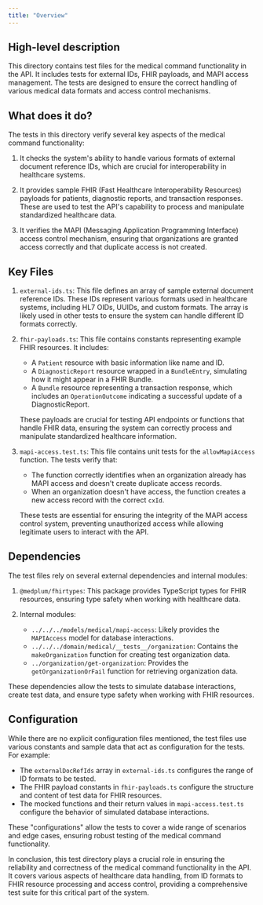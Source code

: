 ```yaml
---
title: "Overview"
---
```


## High-level description
This directory contains test files for the medical command functionality in the API. It includes tests for external IDs, FHIR payloads, and MAPI access management. The tests are designed to ensure the correct handling of various medical data formats and access control mechanisms.

## What does it do?
The tests in this directory verify several key aspects of the medical command functionality:

1. It checks the system's ability to handle various formats of external document reference IDs, which are crucial for interoperability in healthcare systems.

2. It provides sample FHIR (Fast Healthcare Interoperability Resources) payloads for patients, diagnostic reports, and transaction responses. These are used to test the API's capability to process and manipulate standardized healthcare data.

3. It verifies the MAPI (Messaging Application Programming Interface) access control mechanism, ensuring that organizations are granted access correctly and that duplicate access is not created.

## Key Files

1. `external-ids.ts`:
   This file defines an array of sample external document reference IDs. These IDs represent various formats used in healthcare systems, including HL7 OIDs, UUIDs, and custom formats. The array is likely used in other tests to ensure the system can handle different ID formats correctly.

2. `fhir-payloads.ts`:
   This file contains constants representing example FHIR resources. It includes:
   - A `Patient` resource with basic information like name and ID.
   - A `DiagnosticReport` resource wrapped in a `BundleEntry`, simulating how it might appear in a FHIR Bundle.
   - A `Bundle` resource representing a transaction response, which includes an `OperationOutcome` indicating a successful update of a DiagnosticReport.

   These payloads are crucial for testing API endpoints or functions that handle FHIR data, ensuring the system can correctly process and manipulate standardized healthcare information.

3. `mapi-access.test.ts`:
   This file contains unit tests for the `allowMapiAccess` function. The tests verify that:
   - The function correctly identifies when an organization already has MAPI access and doesn't create duplicate access records.
   - When an organization doesn't have access, the function creates a new access record with the correct `cxId`.

   These tests are essential for ensuring the integrity of the MAPI access control system, preventing unauthorized access while allowing legitimate users to interact with the API.

## Dependencies
The test files rely on several external dependencies and internal modules:

1. `@medplum/fhirtypes`: This package provides TypeScript types for FHIR resources, ensuring type safety when working with healthcare data.

2. Internal modules:
   - `../../../models/medical/mapi-access`: Likely provides the `MAPIAccess` model for database interactions.
   - `../../../domain/medical/__tests__/organization`: Contains the `makeOrganization` function for creating test organization data.
   - `../organization/get-organization`: Provides the `getOrganizationOrFail` function for retrieving organization data.

These dependencies allow the tests to simulate database interactions, create test data, and ensure type safety when working with FHIR resources.

## Configuration
While there are no explicit configuration files mentioned, the test files use various constants and sample data that act as configuration for the tests. For example:

- The `externalDocRefIds` array in `external-ids.ts` configures the range of ID formats to be tested.
- The FHIR payload constants in `fhir-payloads.ts` configure the structure and content of test data for FHIR resources.
- The mocked functions and their return values in `mapi-access.test.ts` configure the behavior of simulated database interactions.

These "configurations" allow the tests to cover a wide range of scenarios and edge cases, ensuring robust testing of the medical command functionality.

In conclusion, this test directory plays a crucial role in ensuring the reliability and correctness of the medical command functionality in the API. It covers various aspects of healthcare data handling, from ID formats to FHIR resource processing and access control, providing a comprehensive test suite for this critical part of the system.